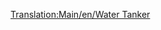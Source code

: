 [[Translation:Main/en/Water Tanker]]{{en/-}}{{Template:Vagoni/It
|Picture=[[File:en/Watertanker.png]]
|Name=Vagone cisterna per acqua
|NormalCost=€ 2.332
|NormalWeight=25 / 50 t
|NormalCapacity=25.000 litri di acqua
|MonoCost="
|MonoWeight=25 / 55 t
|MonoCapacity=30.000 litri di acqua
|MagCost="
|MagWeight=25 / 57 t
|MagCapacity=32.000 litri di acqua
|Description=questi carri cisterna trasportano acqua dalle [[Main/it/Falda acquifera|falde acquifere]] alle [[Main/it/Città|città]] che hanno serbatoi idrici. Questo carro è disponibile solo per il clima [[Main/en/Clima#Tropicale|tropicale]].
}}